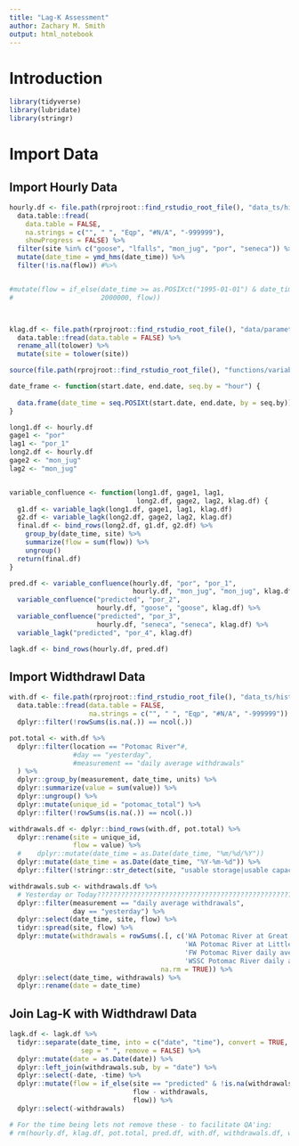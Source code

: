 ```yaml
---
title: "Lag-K Assessment"
author: Zachary M. Smith
output: html_notebook
---
```



# Introduction

```r
library(tidyverse)
library(lubridate)
library(stringr)
```

# Import Data

## Import Hourly Data

```r
hourly.df <- file.path(rprojroot::find_rstudio_root_file(), "data_ts/historical/flows_obs/hourly_flows.csv") %>%
  data.table::fread(
    data.table = FALSE,
    na.strings = c("", " ", "Eqp", "#N/A", "-999999"),
    showProgress = FALSE) %>% 
  filter(site %in% c("goose", "lfalls", "mon_jug", "por", "seneca")) %>% 
  mutate(date_time = ymd_hms(date_time)) %>% 
  filter(!is.na(flow)) #%>% 


#mutate(flow = if_else(date_time >= as.POSIXct("1995-01-01") & date_time < as.POSIXct("1996-01-01") & site == "por", 
#                      2000000, flow))




```

```r
klag.df <- file.path(rprojroot::find_rstudio_root_file(), "data/parameters/k_lag.csv") %>% 
  data.table::fread(data.table = FALSE) %>% 
  rename_all(tolower) %>% 
  mutate(site = tolower(site))
```

```r
source(file.path(rprojroot::find_rstudio_root_file(), "functions/variable_lagk_func.R"))
```

```r
date_frame <- function(start.date, end.date, seq.by = "hour") {
  
  data.frame(date_time = seq.POSIXt(start.date, end.date, by = seq.by))
}
```


```r
long1.df <- hourly.df
gage1 <- "por"
lag1 <- "por_1"
long2.df <- hourly.df
gage2 <- "mon_jug"
lag2 <- "mon_jug"


variable_confluence <- function(long1.df, gage1, lag1,
                                long2.df, gage2, lag2, klag.df) {
  g1.df <- variable_lagk(long1.df, gage1, lag1, klag.df)
  g2.df <- variable_lagk(long2.df, gage2, lag2, klag.df)
  final.df <- bind_rows(long2.df, g1.df, g2.df) %>% 
    group_by(date_time, site) %>% 
    summarize(flow = sum(flow)) %>% 
    ungroup()
  return(final.df)
}
```

```r
pred.df <- variable_confluence(hourly.df, "por", "por_1", 
                               hourly.df, "mon_jug", "mon_jug", klag.df) %>% 
  variable_confluence("predicted", "por_2",
                      hourly.df, "goose", "goose", klag.df) %>% 
  variable_confluence("predicted", "por_3",
                      hourly.df, "seneca", "seneca", klag.df) %>% 
  variable_lagk("predicted", "por_4", klag.df)
```

```r
lagk.df <- bind_rows(hourly.df, pred.df)
```


## Import Widthdrawl Data

```r
with.df <- file.path(rprojroot::find_rstudio_root_file(), "data_ts/historical/withdrawals/withdrawals_wma_daily_mgd_1990_2017.csv") %>%
  data.table::fread(data.table = FALSE,
                    na.strings = c("", " ", "Eqp", "#N/A", "-999999")) %>% 
  dplyr::filter(!rowSums(is.na(.)) == ncol(.))
```

```r
pot.total <- with.df %>% 
  dplyr::filter(location == "Potomac River"#,
                #day == "yesterday",
                #measurement == "daily average withdrawals"
  ) %>% 
  dplyr::group_by(measurement, date_time, units) %>% 
  dplyr::summarize(value = sum(value)) %>% 
  dplyr::ungroup() %>% 
  dplyr::mutate(unique_id = "potomac_total") %>% 
  dplyr::filter(!rowSums(is.na(.)) == ncol(.))
```

```r
withdrawals.df <- dplyr::bind_rows(with.df, pot.total) %>% 
  dplyr::rename(site = unique_id,
                flow = value) %>% 
  #    dplyr::mutate(date_time = as.Date(date_time, "%m/%d/%Y"))
  dplyr::mutate(date_time = as.Date(date_time, "%Y-%m-%d")) %>% 
  dplyr::filter(!stringr::str_detect(site, "usable storage|usable capacity"))
```


```r
withdrawals.sub <- withdrawals.df %>% 
  # Yesterday or Today??????????????????????????????????????????????????????????????????????
  dplyr::filter(measurement == "daily average withdrawals",
                day == "yesterday") %>% 
  dplyr::select(date_time, site, flow) %>% 
  tidyr::spread(site, flow) %>% 
  dplyr::mutate(withdrawals = rowSums(.[, c('WA Potomac River at Great Falls daily average withdrawals',
                                            'WA Potomac River at Little Falls daily average withdrawals',
                                            'FW Potomac River daily average withdrawals',
                                            'WSSC Potomac River daily average withdrawals')],
                                      na.rm = TRUE)) %>% 
  dplyr::select(date_time, withdrawals) %>% 
  dplyr::rename(date = date_time)
```

## Join Lag-K with Widthdrawl Data

```r
lagk.df <- lagk.df %>% 
  tidyr::separate(date_time, into = c("date", "time"), convert = TRUE,
                  sep = " ", remove = FALSE) %>% 
  dplyr::mutate(date = as.Date(date)) %>% 
  dplyr::left_join(withdrawals.sub, by = "date") %>% 
  dplyr::select(-date, -time) %>% 
  dplyr::mutate(flow = if_else(site == "predicted" & !is.na(withdrawals),
                               flow - withdrawals,
                               flow)) %>% 
  dplyr::select(-withdrawals)
```


```r
# For the time being lets not remove these - to facilitate QA'ing:
# rm(hourly.df, klag.df, pot.total, pred.df, with.df, withdrawals.df, withdrawals.sub, date_frame, variable_confluence, variable_lagk)
```




